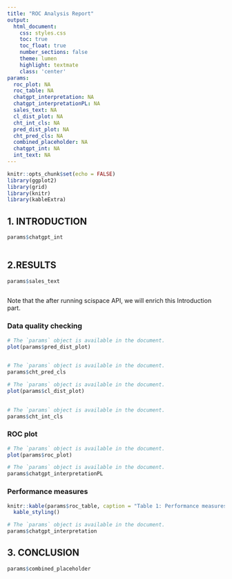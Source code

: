 ```yaml
---
title: "ROC Analysis Report"
output: 
  html_document:
    css: styles.css
    toc: true
    toc_float: true
    number_sections: false
    theme: lumen
    highlight: textmate
    class: 'center'
params:
  roc_plot: NA
  roc_table: NA
  chatgpt_interpretation: NA
  chatgpt_interpretationPL: NA
  sales_text: NA
  cl_dist_plot: NA
  cht_int_cls: NA
  pred_dist_plot: NA
  cht_pred_cls: NA
  combined_placeholder: NA
  chatgpt_int: NA
  int_text: NA
---
```


```r
knitr::opts_chunk$set(echo = FALSE)
library(ggplot2)
library(grid)
library(knitr)
library(kableExtra)

```
## 1. INTRODUCTION


 

```r
params$chatgpt_int
 
```



## 2.RESULTS

```r
params$sales_text
 
```
Note that the after running scispace API, we will enrich this Introduction part.


### Data quality checking 

```r

# The `params` object is available in the document.
plot(params$pred_dist_plot)
 
```

```r
# The `params` object is available in the document.
params$cht_pred_cls


```




```r

# The `params` object is available in the document.
plot(params$cl_dist_plot)
 
```

 
```r
# The `params` object is available in the document.
params$cht_int_cls


```


### ROC plot
 
```r
# The `params` object is available in the document.
plot(params$roc_plot)
```

```r
# The `params` object is available in the document.
params$chatgpt_interpretationPL
```

### Performance measures

 

```r
knitr::kable(params$roc_table, caption = "Table 1: Performance measures of the ROC analysis.", format = "html") %>%
  kable_styling()
```


```r
# The `params` object is available in the document.
params$chatgpt_interpretation
```



## 3. CONCLUSION
 

```r
params$combined_placeholder
```

 
